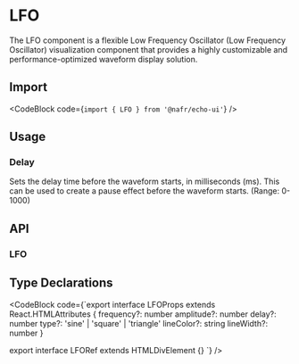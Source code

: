 
# LFO

The LFO component is a flexible Low Frequency Oscillator (Low Frequency Oscillator) visualization component that provides a highly customizable and performance-optimized waveform display solution.

## Import

<CodeBlock code={`import { LFO } from '@nafr/echo-ui'`} />

## Usage

<Default />

### Delay

<Delay />

Sets the delay time before the waveform starts, in milliseconds (ms). This can be used to create a pause effect before the waveform starts. (Range: 0-1000)

## API

### LFO

<LFOAPITable />

## Type Declarations

<CodeBlock code={`export interface LFOProps extends React.HTMLAttributes<HTMLDivElement> {
  frequency?: number
  amplitude?: number
  delay?: number
  type?: 'sine' | 'square' | 'triangle'
  lineColor?: string
  lineWidth?: number
}

export interface LFORef extends HTMLDivElement {}
`} />
